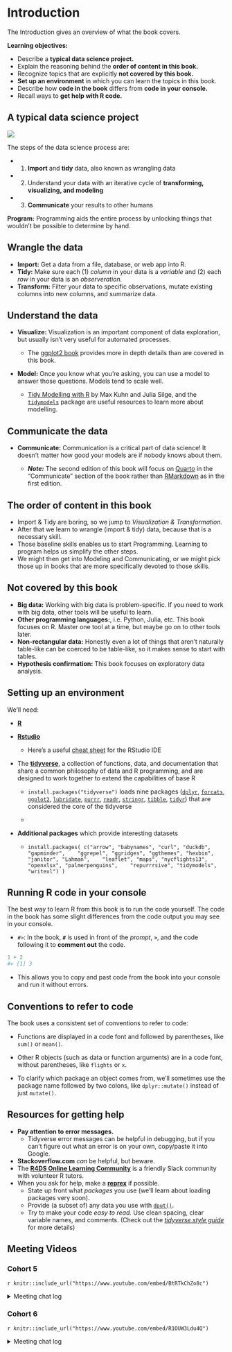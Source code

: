# Introduction

The Introduction gives an overview of what the book covers.

**Learning objectives:**

- Describe a **typical data science project.**
- Explain the reasoning behind the **order of content in this book.**
- Recognize topics that are explicitly **not covered by this book.**
- **Set up an environment** in which you can learn the topics in this book.
- Describe how **code in the book** differs from **code in your console.**
- Recall ways to **get help with R code.**


## A typical data science project

![](images/data-science.png)


The steps of the data science process are:

- (1) **Import** and **tidy** data, also known as wrangling data
- (2) Understand your data with an iterative cycle of **transforming, visualizing, and modeling** 
- (3) **Communicate** your results to other humans

**Program:** Programming aids the entire process by unlocking things that wouldn't be possible to determine by hand.

## Wrangle the data

- **Import:** Get a data from a file, database, or web app into R.
- **Tidy:** Make sure each (1) *column* in your data is a *variable* and (2) each *row* in your data is an *observeration.*
- **Transform:** Filter your data to specific observations, mutate existing columns into new columns, and summarize data.

## Understand the data
- **Visualize:** Visualization is an important component of data exploration, but usually isn't very useful for automated processes.
  - The [ggplot2 book](http://ggplot2-book.org/) provides more in depth details than are covered in this book.

- **Model:** Once you know what you're asking, you can use a model to answer those questions. Models tend to scale well.

  - [Tidy Modelling with R](https://www.tmwr.org/) by Max Kuhn and Julia Silge, and the [`tidymodels`](https://www.tidymodels.org/) package are useful resources to learn more about modelling.

## Communicate the data

- **Communicate:** Communication is a critical part of data science! It doesn't matter how good your models are if nobody knows about them.

  - ***Note:*** The second edition of this book will focus on [Quarto](https://quarto.org/) in the "Communicate" section of the book rather than [RMarkdown](https://quarto.org/) as in the first edition.
  


## The order of content in this book

- Import & Tidy are boring, so we jump to *Visualization & Transformation.*
- After that we learn to wrangle (import & tidy) data, because that is a necessary skill.
- Those baseline skills enables us to start Programming. Learning to program helps us simplify the other steps.
- We might then get into Modeling and Communicating, or we might pick those up in books that are more specifically devoted to those skills.

## Not covered by this book

- **Big data:** Working with big data is problem-specific. If you need to work with big data, other tools will be useful to learn.
- **Other programming languages:**, i.e. Python, Julia, etc. This book focuses on R. Master one tool at a time, but maybe go on to other tools later.
- **Non-rectangular data:** Honestly even a lot of things that aren't naturally table-like can be coerced to be table-like, so it makes sense to start with tables.
- **Hypothesis confirmation:** This book focuses on exploratory data analysis.

## Setting up an environment

We'll need:

- [**R**](https://cran.r-project.org/)


- [**Rstudio**](https://posit.co/download/rstudio-desktop/)
  - Here's a useful [cheat sheet](https://rstudio.github.io/cheatsheets/html/rstudio-ide.html) for the RStudio IDE


- The [**tidyverse**](https://tidyverse.tidyverse.org/), a collection of functions, data, and documentation that share a common philosophy of data and R programming, and are designed to work together to extend the capabilities of base R

  - `install.packages("tidyverse")` loads nine packages ([`dplyr`](https://dplyr.tidyverse.org/), [`forcats`](https://forcats.tidyverse.org/), [`ggplot2`](https://ggplot2.tidyverse.org/), [`lubridate`](https://github.com/tidyverse/lubridate), [`purrr`](https://purrr.tidyverse.org/), [`readr`](https://readr.tidyverse.org/), [`stringr`](https://stringr.tidyverse.org/), [`tibble`](https://tibble.tidyverse.org/), [`tidyr`](https://tidyr.tidyverse.org/)) that are considered the core of the tidyverse

  - 


- **Additional packages** which provide interesting datasets
  - `install.packages(
  c("arrow", "babynames", "curl", "duckdb", "gapminder", 
    "ggrepel", "ggridges", "ggthemes", "hexbin", "janitor", "Lahman", 
    "leaflet", "maps", "nycflights13", "openxlsx", "palmerpenguins", 
    "repurrrsive", "tidymodels", "writexl")
  )`

## Running R code in your console


The best way to learn R from this book is to run the code yourself. The code in the book has some slight differences from the code output you may see in your console.

- `#>`: In the book, **`#`** is used in front of the *prompt*, **`>`**, and the code following it to **comment out** the code. 


```r
1 + 2
#> [1] 3
```

- This allows you to copy and past code from the book into your console and run it without errors.

## Conventions to refer to code

The book uses a consistent set of conventions to refer to code:

- Functions are displayed in a code font and followed by parentheses, like `sum()` or `mean()`.

- Other R objects (such as data or function arguments) are in a code font, without parentheses, like `flights` or `x`.

- To clarify which package an object comes from, we’ll sometimes use the package name followed by two colons, like `dplyr::mutate()` instead of just `mutate()`. 



## Resources for getting help

- **Pay attention to error messages.** 
  - Tidyverse error messages can be helpful in debugging, but if you can't figure out what an error is on your own, copy/paste it into Google.
- **Stackoverflow.com** *can* be helpful, but beware.
- The [**R4DS Online Learning Community**](r4ds.io/join) is a friendly Slack community with volunteer R tutors.
- When you ask for help, make a [**reprex**](https://reprex.tidyverse.org/) if possible.
  - State up front what *packages* you use (we'll learn about loading packages very soon).
  - Provide (a subset of) any data you use with [`dput()`](https://www.rdocumentation.org/packages/base/versions/3.6.2/topics/dput).
  - Try to make your code *easy to read.* Use clean spacing, clear variable names, and comments. (Check out the [*tidyverse style guide*](https://style.tidyverse.org/) for more details)


## Meeting Videos

### Cohort 5

`r knitr::include_url("https://www.youtube.com/embed/BtRTkChZo8c")`

<details>
  <summary> Meeting chat log </summary>
  
```
00:18:00	Morgan Grovenburg:	I have to leave early today. Also, I'd normally have my video on, but my kid is currently using me as a jungle gym
00:21:19	Susie Neilson:	Link to our team’s work :) https://www.sfchronicle.com/data/
00:22:40	Morgan Grovenburg:	I know what talk you're talking about
00:23:10	Wai-Yin:	Data journalism’s wikipedia article  https://en.wikipedia.org/wiki/Data_journalism
00:49:59	Ryan Metcalf:	Great question Susie! I consider “Big Data” anything I can’t open in a conventional service. Using scripting languages helps with managing overhead (Cost [not monetary], time of process, processing capability, etc…).
01:00:14	Njoki Njuki Lucy:	data.table has the similar syntax as the base R package.
01:17:46	Jon Harmon (jonthegeek):	r4ds.io/r4ds
```
</details>

### Cohort 6

`r knitr::include_url("https://www.youtube.com/embed/R1OUW3Ldu4Q")`

<details>
  <summary> Meeting chat log </summary>
  
```
00:09:03	Matthew Efoli:	Good day everyone
00:09:16	Trisha Adamus(she/her):	Hi
00:09:39	Shannon:	Good morning, everyone :)
00:09:45	Adeyemi Olusola:	hello.
00:09:56	Marielena Soilemezidi:	Hi all! :)
00:10:18	Adeyemi Olusola:	who is facilitating this cohort?
00:10:38	Nico Schmidt:	I think it is Daniel, at least according to Slack
00:10:59	Shannon:	I was just going to ask. Assuming we're waiting for the host?
00:11:41	Trisha Adamus(she/her):	Has anyone participate in a cohort before? I am not sure what to expect.
00:12:20	Daniel Adereti:	Hello all, reaching out to Jon. First classes are usually introductions
00:12:35	Adeyemi Olusola:	i joined cohort 5 last week just to have a feel and it was pretty interesting
00:12:37	Matthew Efoli:	@Trisha For me, No. This is my first.
00:12:45	Shannon:	I haven't. Was wondering if today is just an intro, or if we're jumping into Ch.1
00:12:45	Nico Schmidt:	Then maybe let’s start, Daniel?
00:13:23	Nico Schmidt:	If we are jumping into Chapter 1, I have already missed my homework one time
00:14:40	Shannon:	haha, me too...
00:16:41	Nico Schmidt:	Do we do this with Cameras on or off?
00:18:14	Aalekhya Reddam:	Hello everyone, unfortunately my microphone / camera aren't working right now, hope to have it figured out by next week! I'm a postdoctoral researcher in the US. My research is in environmental epidemiology and data science is a huge part of my work
00:20:39	Jon Harmon (jonthegeek):	Shared notes/slides: r4ds.io/r4ds
00:26:47	Aalekhya Reddam:	Do we usually volunteer the week ahead for the next week?
00:28:53	Aalekhya Reddam:	Thank you!
00:37:01	Matthew Efoli:	bye Jon
00:37:19	Adeyemi Olusola:	let me go
00:39:04	Nico Schmidt:	Cool!
00:39:08	Nico Schmidt:	Thanks Daniel
00:39:16	Marielena Soilemezidi:	sounds good!
00:39:47	Aalekhya Reddam:	That sounds great!
00:39:50	Shannon:	Sounds good! Thank you Daniel and Adeyemi, for volunteering for next week!
00:40:12	Trisha Adamus(she/her):	Thank you!
00:40:14	Matthew Efoli:	Thank you
00:40:28	Marielena Soilemezidi:	have a great day you all! :)
```
</details>

